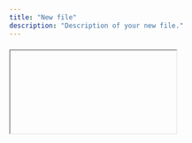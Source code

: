 ```yaml
---
title: "New file"
description: "Description of your new file."
---
```

<iframe 
  div style="display: flex; justify-content: center; align-items: center; gap: 16px; margin: 20px 0; flex-wrap: wrap;">
<a href="https://x.com/commureos" target="_blank">
</a>

